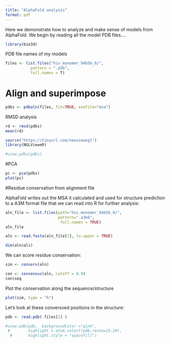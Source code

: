 ```yaml
---
title: "AlphaFold analysis"
format: pdf
---
```


Here we demonstrate how to analyze and make sense of models from AlphaFold. We begin by reading all the model PDB files....

```r
library(bio3d)
```

PDB file names of my models
```r
files <- list.files("hiv_monomer_94b5b_0/", 
           pattern = ".pdb",
           full.names = T)
```

# Align and superimpose

```r
pdbs <- pdbaln(files, fit=TRUE, exefile="msa")
```
RMSD analysis

```r
rd <- rmsd(pdbs)
mean(rd)
```
```r
source("https://tinyurl.com/newviewngl")
library(NGLVieweR)
```

```r
#view.pdbs(pdbs)
```

#PCA
```r
pc <- pca(pdbs)
plot(pc)
```

#Residue conservation from alignment file

AlphaFold writes out the MSA it calculated and used for structure prediction to a A3M format file that we can read into R for further analysis:


```r
aln_file <- list.files(path="hiv_monomer_94b5b_0/",
                       pattern=".a3m$",
                        full.names = TRUE)
aln_file
```

```r
aln <- read.fasta(aln_file[1], to.upper = TRUE)
```
```r
dim(aln$ali)
```

We can score residue conservation:

```r
sim <- conserv(aln)
```

```r
con <- consensus(aln, cutoff = 0.9)
con$seq
```

Plot the conservation along the sequence/structure
```r
plot(sim, type = "h")
```
Let's look at these conversved positions in the structure:
```r
pdb <- read.pdb( files[1] )

#view.pdb(pdb,  backgroundColor ="pink",
 #        highlight = atom.select(pdb,resno=25:28),
  #       highlight.style = "spacefill")
```

